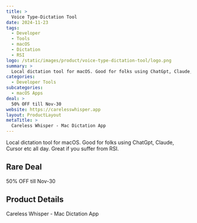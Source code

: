 ```yaml
---
title: >
  Voice Type-Dictation Tool
date: 2024-11-23
tags:
  - Developer
  - Tools
  - macOS
  - Dictation
  - RSI
logo: /static/images/product/voice-type-dictation-tool/logo.png
summary: >
  Local dictation tool for macOS. Good for folks using ChatGpt, Claude, Cursor etc all day. Great if you suffer from RSI.
categories:
  - Developer Tools
subcategories:
  - macOS Apps
deal: >
  50% OFF till Nov-30
website: https://carelesswhisper.app
layout: ProductLayout
metaTitle: >
  Careless Whisper - Mac Dictation App
---
```

Local dictation tool for macOS. Good for folks using ChatGpt, Claude, Cursor etc all day. Great if you suffer from RSI.

## Rare Deal

50% OFF till Nov-30

## Product Details
Careless Whisper - Mac Dictation App


